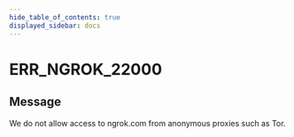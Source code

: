 ```yaml
---
hide_table_of_contents: true
displayed_sidebar: docs
---
```



# ERR_NGROK_22000

## Message

We do not allow access to ngrok.com from anonymous proxies such as Tor.

<ErrorDetails error="err_ngrok_22000" />
